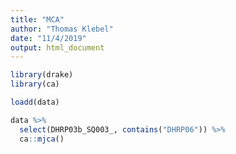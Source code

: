 ```yaml
---
title: "MCA"
author: "Thomas Klebel"
date: "11/4/2019"
output: html_document
---
```


```r
library(drake)
library(ca)

loadd(data)
```


```r
data %>% 
  select(DHRP03b_SQ003_, contains("DHRP06")) %>% 
  ca::mjca()
```

